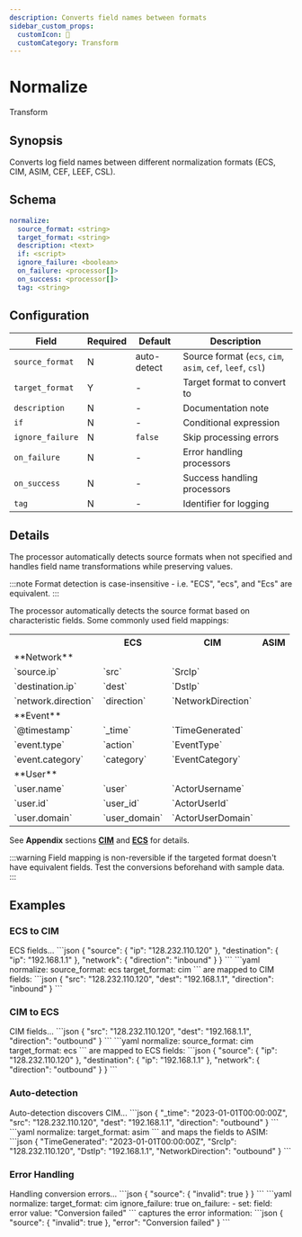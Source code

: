 ```yaml
---
description: Converts field names between formats
sidebar_custom_props: 
  customIcon: 🔨
  customCategory: Transform
---
```


# Normalize

<span className="theme-doc-version-badge badge badge--primary">Transform</span>

## Synopsis

Converts log field names between different normalization formats (ECS, CIM, ASIM, CEF, LEEF, CSL).

## Schema

```yaml {3}
normalize:
  source_format: <string>
  target_format: <string>
  description: <text>
  if: <script>
  ignore_failure: <boolean>
  on_failure: <processor[]>
  on_success: <processor[]>
  tag: <string>
```

## Configuration

|Field|Required|Default|Description|
|---|---|---|---|
|`source_format`|N|auto-detect|Source format (`ecs`, `cim`, `asim`, `cef`, `leef`, `csl`)|
|`target_format`|Y|-|Target format to convert to|
|`description`|N|-|Documentation note|
|`if`|N|-|Conditional expression|
|`ignore_failure`|N|`false`|Skip processing errors|
|`on_failure`|N|-|Error handling processors|
|`on_success`|N|-|Success handling processors|
|`tag`|N|-|Identifier for logging|

## Details

The processor automatically detects source formats when not specified and handles field name transformations while preserving values.

:::note
Format detection is case-insensitive - i.e. "ECS", "ecs", and "Ecs" are equivalent.
:::

The processor automatically detects the source format based on characteristic fields. Some commonly used field mappings:

<table>
  <tr><th></th><th>ECS</th><th>CIM</th><th>ASIM</th></tr>

  <tr><td rowSpan={"4"}>**Network**</td></tr>
  <tr><td>`source.ip`</td><td>`src`</td><td>`SrcIp`</td></tr>
  <tr><td>`destination.ip`</td><td>`dest`</td><td>`DstIp`</td></tr>
  <tr><td>`network.direction`</td><td>`direction`</td><td>`NetworkDirection`</td></tr>

  <tr><td rowSpan={"4"}>**Event**</td></tr>
  <tr><td>`@timestamp`</td><td>`_time`</td><td>`TimeGenerated`</td></tr>
  <tr><td>`event.type`</td><td>`action`</td><td>`EventType`</td></tr>
  <tr><td>`event.category`</td><td>`category`</td><td>`EventCategory`</td></tr>

  <tr><td rowSpan={"4"}>**User**</td></tr>
  <tr><td>`user.name`</td><td>`user`</td><td>`ActorUsername`</td></tr>
  <tr><td>`user.id`</td><td>`user_id`</td><td>`ActorUserId`</td></tr>
  <tr><td>`user.domain`</td><td>`user_domain`</td><td>`ActorUserDomain`</td></tr>
</table>

See **Appendix** sections [**CIM**](/appendix.mdx#cim) and [**ECS**](/appendix.mdx#ecs) for details.

:::warning
Field mapping is non-reversible if the targeted format doesn't have equivalent fields. Test the conversions beforehand with sample data.
:::

## Examples

### ECS to CIM

<ExampleGrid>
  <CommentCol>
    ECS fields...
  </CommentCol>
  <CodeCol>
    ```json
    {
      "source": {
        "ip": "128.232.110.120"
      },
      "destination": {
        "ip": "192.168.1.1"
      },
      "network": {
        "direction": "inbound"
      }
    }
    ```
    ```yaml
    normalize:
      source_format: ecs
      target_format: cim
    ```
  </CodeCol>
  <CommentCol>
    are mapped to CIM fields:
  </CommentCol>
  <CodeCol>
    ```json
    {
      "src": "128.232.110.120",
      "dest": "192.168.1.1",
      "direction": "inbound"
    }
    ```
  </CodeCol>
</ExampleGrid>

### CIM to ECS

<ExampleGrid>
  <CommentCol>
    CIM fields...
  </CommentCol>
  <CodeCol>
    ```json
    {
      "src": "128.232.110.120",
      "dest": "192.168.1.1",
      "direction": "outbound"
    }
    ```
    ```yaml
    normalize:
      source_format: cim
      target_format: ecs
    ```
  </CodeCol>
  <CommentCol>
    are mapped to ECS fields:
  </CommentCol>
  <CodeCol>
    ```json
    {
      "source": {
        "ip": "128.232.110.120"
      },
      "destination": {
        "ip": "192.168.1.1"
      },
      "network": {
        "direction": "outbound"
      }
    }
    ```
  </CodeCol>
</ExampleGrid>

### Auto-detection

<ExampleGrid>
  <CommentCol>
    Auto-detection discovers CIM...
  </CommentCol>
  <CodeCol>
    ```json
    {
      "_time": "2023-01-01T00:00:00Z",
      "src": "128.232.110.120",
      "dest": "192.168.1.1",
      "direction": "outbound"
    }
    ```
    ```yaml
    normalize:
      target_format: asim
    ```
  </CodeCol>
  <CommentCol>
    and maps the fields to ASIM:
  </CommentCol>
  <CodeCol>
    ```json
    {
      "TimeGenerated": "2023-01-01T00:00:00Z",
      "SrcIp": "128.232.110.120",
      "DstIp": "192.168.1.1",
      "NetworkDirection": "outbound"
    }
    ```
  </CodeCol>
</ExampleGrid>

### Error Handling

<ExampleGrid>
  <CommentCol>
    Handling conversion errors...
  </CommentCol>
  <CodeCol>
    ```json
    {
      "source": {
        "invalid": true
      }
    }
    ```
    ```yaml
    normalize:
      target_format: cim
      ignore_failure: true
      on_failure:
        - set:
            field: error
            value: "Conversion failed"
    ```
  </CodeCol>
  <CommentCol>
    captures the error information:
  </CommentCol>
  <CodeCol>
    ```json
    {
      "source": {
        "invalid": true
      },
      "error": "Conversion failed"
    }
    ```
  </CodeCol>
</ExampleGrid>
